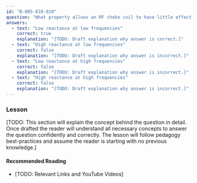 ```yaml
---
id: "B-005-010-010"
question: "What property allows an RF choke coil to have little effect on signals meant to flow through the coil?"
answers:
  - text: "Low reactance at low frequencies"
    correct: true
    explanation: "[TODO: Draft explanation why answer is correct.]"
  - text: "High reactance at low frequencies"
    correct: false
    explanation: "[TODO: Draft explanation why answer is incorrect.]"
  - text: "Low reactance at high frequencies"
    correct: false
    explanation: "[TODO: Draft explanation why answer is incorrect.]"
  - text: "High reactance at high frequencies"
    correct: false
    explanation: "[TODO: Draft explanation why answer is incorrect.]"
---
```


### Lesson

[TODO: This section will explain the concept behind the question in detail. Once drafted the reader will understand all necessary concepts to answer the question confidently and correctly. The lesson will follow pedagogy best-practices and assume the reader is starting with no previous knowledge.]

#### Recommended Reading

- [TODO: Relevant Links and YouTube Videos]
